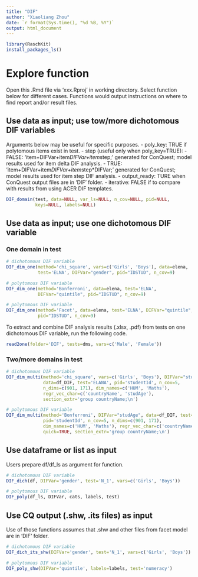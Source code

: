 ```yaml
---
title: "DIF"
author: "Xiaoliang Zhou"
date: `r format(Sys.time(), "%d %B, %Y")`
output: html_document
---
```


```r
library(RaschKit)
install_packages_ls()
```

# Explore function

Open this .Rmd file via 'xxx.Rproj' in working directory.
Select function below for different cases. Functions would output instructions 
on where to find report and/or result files.

## Use data as input; use tow/more dichotomous DIF variables

Arguments below may be useful for specific purposes.
- poly_key: TRUE if polytomous items exist in test.
- step (useful only when poly_key=TRUE):
  - FALSE: 'item+DIFVar+item*DIFVar+item*step;' generated for ConQuest;
    model results used for item delta DIF analysis.
  - TRUE: 'item+DIFVar+item*DIFVar+item*step*DIFVar;' generated for ConQuest;
    model results used for item step DIF analysis.
- output_ready: TURE when ConQuest output files are in 'DIF' folder.
- iterative: FALSE if to compare with results from using ACER DIF templates.

```r
DIF_domain(test, data=NULL, var_ls=NULL, n_cov=NULL, pid=NULL,
           keys=NULL, labels=NULL)
```

## Use data as input; use one dichotomous DIF variable

### One domain in test

```r
# dichotomous DIF variable
DIF_dim_one(method='chi_square', vars=c('Girls', 'Boys'), data=elena, 
            test='ELNA', DIFVar="gender", pid="IDSTUD", n_cov=9)

# polytomous DIF variable
DIF_dim_one(method='Bonferroni', data=elena, test='ELNA', 
            DIFVar="quintile", pid="IDSTUD", n_cov=9)

# polytomous DIF variable
DIF_dim_one(method='Facet', data=elena, test='ELNA', DIFVar="quintile", 
            pid="IDSTUD", n_cov=9)
```

To extract and combine DIF analysis results (.xlsx, .pdf) from tests on one 
dichotomous DIF variable, run the following code.

```r
read2one(folder='DIF', tests=dms, vars=c('Male', 'Female'))
```

### Two/more domains in test

```r
# dichotomous DIF variable
DIF_dim_multi(method='chi_square', vars=c('Girls', 'Boys'), DIFVar="studGender", 
              data=df_DIF, test='ELANA', pid='studentId', n_cov=5,
              n_dims=c(901, 171), dim_names=c('HUM', 'Maths'), 
              regr_vec_char=c('countryName', 'studAge'), 
              section_extr='group countryName;\n')

# polytomous DIF variable
DIF_dim_multi(method='Bonferroni', DIFVar="studAge", data=df_DIF, test='ELANA', 
              pid='studentId', n_cov=5, n_dims=c(901, 171), 
              dim_names=c('HUM', 'Maths'), regr_vec_char=c('countryName', 'studGender'), 
              quick=TRUE, section_extr='group countryName;\n')
```

## Use dataframe or list as input

Users prepare df/df_ls as argument for function.

```r
# dichotomous DIF variable
DIF_dich(df, DIFVar='gender', test='N_1', vars=c('Girls', 'Boys'))

# polytomous DIF variable
DIF_poly(df_ls, DIFVar, cats, labels, test)
```

## Use CQ output (.shw, .its files) as input

Use of those functions assumes that .shw and other files from facet model are in 'DIF' folder.

```r
# dichotomous DIF variable
DIF_dich_its_shw(DIFVar='gender', test='N_1', vars=c('Girls', 'Boys'))

# polytomous DIF variable
DIF_poly_shw(DIFVar='quintile', labels=labels, test='numeracy')
```
